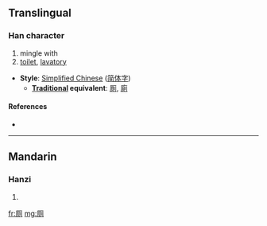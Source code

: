 {{also|厠|廁}}
==Translingual==

===Han character===
{{Han char|rn=27|rad=厂|as=06|sn=8|four=|canj=一月人弓 (MBON)}}

# mingle with
# [[toilet]], [[lavatory]]

* '''Style''': [[Simplified Chinese]] ([[简体字]])
** '''[[Traditional Chinese|Traditional]] equivalent''': [[厠]], [[廁]]

====References====
* {{Han ref|kx=0161.171|hdz=10071.060|uh=5395|ud=21397}}

----

==Mandarin==

===Hanzi===
{{cmn-hanzi|pin=[[cè]] ([[ce4]])|wg=ts'e<sup>4</sup>}}

# {{defn|Mandarin|sort=厂06}}

[[fr:厕]]
[[mg:厕]]